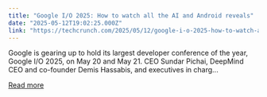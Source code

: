 ```yaml
---
title: "Google I/O 2025: How to watch all the AI and Android reveals"
date: "2025-05-12T19:02:25.000Z"
link: "https://techcrunch.com/2025/05/12/google-i-o-2025-how-to-watch-all-the-ai-and-android-reveals/"
---
```


Google is gearing up to hold its largest developer conference of the year, Google I/O 2025, on May 20 and May 21. CEO Sundar Pichai, DeepMind CEO and co-founder Demis Hassabis, and executives in charg...

[Read more](https://techcrunch.com/2025/05/12/google-i-o-2025-how-to-watch-all-the-ai-and-android-reveals/)
